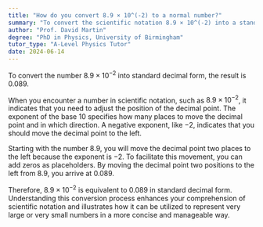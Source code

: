 ```yaml
---
title: "How do you convert 8.9 × 10^(-2) to a normal number?"
summary: "To convert the scientific notation 8.9 × 10^(-2) into a standard number, the result is 0.089."
author: "Prof. David Martin"
degree: "PhD in Physics, University of Birmingham"
tutor_type: "A-Level Physics Tutor"
date: 2024-06-14
---
```


To convert the number $8.9 \times 10^{-2}$ into standard decimal form, the result is $0.089$.

When you encounter a number in scientific notation, such as $8.9 \times 10^{-2}$, it indicates that you need to adjust the position of the decimal point. The exponent of the base $10$ specifies how many places to move the decimal point and in which direction. A negative exponent, like $-2$, indicates that you should move the decimal point to the left.

Starting with the number $8.9$, you will move the decimal point two places to the left because the exponent is $-2$. To facilitate this movement, you can add zeros as placeholders. By moving the decimal point two positions to the left from $8.9$, you arrive at $0.089$.

Therefore, $8.9 \times 10^{-2}$ is equivalent to $0.089$ in standard decimal form. Understanding this conversion process enhances your comprehension of scientific notation and illustrates how it can be utilized to represent very large or very small numbers in a more concise and manageable way.
    